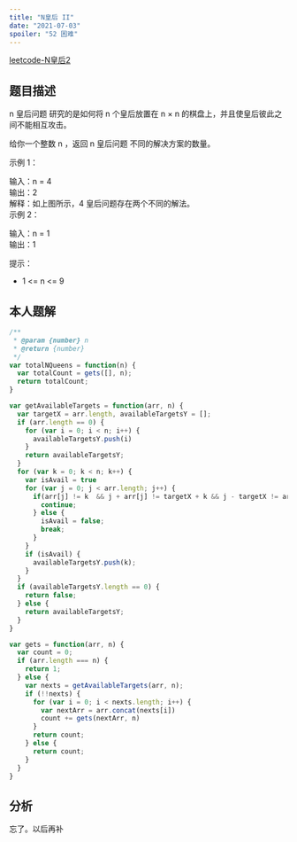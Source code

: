 ```yaml
---
title: "N皇后 II"
date: "2021-07-03"
spoiler: "52 困难"
---
```


[leetcode-N皇后2](https://leetcode.cn/problems/n-queens-ii/description/)

## 题目描述

n 皇后问题 研究的是如何将 n 个皇后放置在 n × n 的棋盘上，并且使皇后彼此之间不能相互攻击。  
  
给你一个整数 n ，返回 n 皇后问题 不同的解决方案的数量。  
  
   
  
示例 1：  
  
  
输入：n = 4  
输出：2  
解释：如上图所示，4 皇后问题存在两个不同的解法。  
示例 2：  
  
输入：n = 1  
输出：1  
   
  
提示：  
  
* 1 \<= n \<= 9  

## 本人题解

```javascript
/**
 * @param {number} n
 * @return {number}
 */
var totalNQueens = function(n) {
  var totalCount = gets([], n);
  return totalCount;
}

var getAvailableTargets = function(arr, n) {
  var targetX = arr.length, availableTargetsY = [];
  if (arr.length == 0) {
    for (var i = 0; i < n; i++) {
      availableTargetsY.push(i)
    }
    return availableTargetsY;
  }
  for (var k = 0; k < n; k++) {
    var isAvail = true
    for (var j = 0; j < arr.length; j++) {
      if(arr[j] != k  && j + arr[j] != targetX + k && j - targetX != arr[j] - k && j - targetX != k - arr[j] ) {
        continue;
      } else {
        isAvail = false;
        break;
      }
    }
    if (isAvail) {
      availableTargetsY.push(k);
    }
  }
  if (availableTargetsY.length == 0) {
    return false;
  } else {
    return availableTargetsY;
  }
}

var gets = function(arr, n) {
  var count = 0;
  if (arr.length === n) {
    return 1;
  } else {
    var nexts = getAvailableTargets(arr, n);
    if (!!nexts) {
      for (var i = 0; i < nexts.length; i++) {
        var nextArr = arr.concat(nexts[i])
        count += gets(nextArr, n)
      }
      return count;
    } else {
      return count;
    }
  }
}
```

## 分析

忘了。以后再补